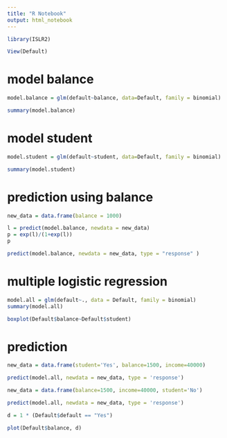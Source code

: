 ---
title: "R Notebook"
output: html_notebook
---
```{r}
library(ISLR2)

View(Default)

```

# model balance
```{r}
model.balance = glm(default~balance, data=Default, family = binomial)

summary(model.balance)
```
# model student
```{r}
model.student = glm(default~student, data=Default, family = binomial)

summary(model.student)
```
# prediction using balance
```{r}
new_data = data.frame(balance = 1000)

l = predict(model.balance, newdata = new_data)
p = exp(l)/(1+exp(l))
p

predict(model.balance, newdata = new_data, type = "response" )
```
# multiple logistic regression
```{r}
model.all = glm(default~., data = Default, family = binomial)
summary(model.all)
```
```{r}
boxplot(Default$balance~Default$student)
```
# prediction
```{r}
new_data = data.frame(student='Yes', balance=1500, income=40000)

predict(model.all, newdata = new_data, type = 'response')


```

```{r}
new_data = data.frame(balance=1500, income=40000, student='No')

predict(model.all, newdata = new_data, type = 'response')

```

```{r}
d = 1 * (Default$default == "Yes")

plot(Default$balance, d)
```






